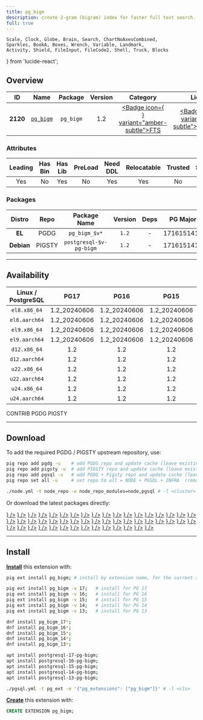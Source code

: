 ```yaml
---
title: pg_bigm
description: create 2-gram (bigram) index for faster full text search.
full: true
---
```


    Scale, Clock, Globe, Brain, Search, ChartNoAxesCombined,
    Sparkles, BookA, Boxes, Wrench, Variable, Landmark,
    Activity, Shield, FileInput, FileCode2, Shell, Truck, Blocks
} from 'lucide-react';

## Overview

| <TooltipIconButton tooltip="Extension unique identifier" side="top">ID</TooltipIconButton> | <TooltipIconButton tooltip="Extension name" side="top">Name</TooltipIconButton> | <TooltipIconButton tooltip="Package name for installation" side="top">Package</TooltipIconButton> | <TooltipIconButton tooltip="Latest available extension version" side="top">Version</TooltipIconButton> | <TooltipIconButton tooltip="Extension category" side="top">Category</TooltipIconButton> | <TooltipIconButton tooltip="Open source license" side="top">License</TooltipIconButton> | <TooltipIconButton tooltip="Programming language" side="top">Lang</TooltipIconButton> |
|:--------:|:--------:|:----------:|:--------------:|:---------------------------------------:|:------------------------------------------------------:|:----:|
| **2120** | [`pg_bigm`](https://github.com/pgbigm/pg_bigm) | `pg_bigm` | 1.2 | <a href="/ext/fts" className="no-underline"><Badge icon={<Search />} variant="amber-subtle">FTS</Badge></a> | <a href="/ext/list/license#postgresql" className="no-underline"><Badge icon={<Scale />} variant="blue-subtle">PostgreSQL</Badge></a> | <a href="/ext/list/lang#c"><Badge icon={<FileCode2 />} variant="blue-subtle">C</Badge></a> |

### Attributes

| <TooltipIconButton tooltip="The Primary Leading extension in the Package" side="top">Leading</TooltipIconButton> | <TooltipIconButton tooltip="Contains binary utils" side="top">Has Bin</TooltipIconButton> | <TooltipIconButton tooltip="Contains .so shared library files" side="top">Has Lib</TooltipIconButton> | <TooltipIconButton tooltip="Requires preloading via shared_preload_libraries" side="top">PreLoad</TooltipIconButton> | <TooltipIconButton tooltip="Requires CREATE EXTENSION DDL command" side="top">Need DDL</TooltipIconButton> | <TooltipIconButton tooltip="Can be installed in any schema" side="top">Relocatable</TooltipIconButton> | <TooltipIconButton tooltip="Can be created by non-superuser" side="top">Trusted</TooltipIconButton> | <TooltipIconButton tooltip="Schemas used by this extension" side="top">Schemas</TooltipIconButton> |
|:-------:|:-------:|:-------:|:-------:|:--------:|:-----------:|:-------:|:-------:|
| Yes | No | Yes | No | Yes | Yes | No | - |

### Packages

| <TooltipIconButton tooltip="Linux distribution family, EL or Debian" side="top">Distro</TooltipIconButton> | <TooltipIconButton tooltip="Package repository" side="top">Repo</TooltipIconButton> | <TooltipIconButton tooltip="The RPM/DEB Package Name Pattern (replace $v with real pg major)" side="top">Package Name</TooltipIconButton> | <TooltipIconButton tooltip="Latest package version" side="top">Version</TooltipIconButton> | <TooltipIconButton tooltip="RPM/DEB Package dependencies" side="top">Deps</TooltipIconButton> | <TooltipIconButton tooltip="Available in these PostgreSQL Major Versions" side="top">PG Major</TooltipIconButton> |
|:----------:|:--------:|:------------------------:|:-----------:|:------------:|:------------------:|
|   **EL**   | <Badge variant="blue-subtle"><span className="font-bold">PGDG</span></Badge> | `pg_bigm_$v*` | `1.2` | - | <Badge variant="green-subtle">17</Badge><Badge variant="green-subtle">16</Badge><Badge variant="green-subtle">15</Badge><Badge variant="green-subtle">14</Badge><Badge variant="green-subtle">13</Badge> |
| **Debian** | <Badge variant="amber-subtle"><span className="font-bold">PIGSTY</span></Badge> | `postgresql-$v-pg-bigm` | `1.2` | - | <Badge variant="green-subtle">17</Badge><Badge variant="green-subtle">16</Badge><Badge variant="green-subtle">15</Badge><Badge variant="green-subtle">14</Badge><Badge variant="green-subtle">13</Badge> |



------

## Availability

| <TooltipIconButton tooltip="Linux Distro Arch / PostgreSQL Major Version" side="top">Linux / PostgreSQL </TooltipIconButton> | **PG17** | **PG16** | **PG15** | **PG14** | **PG13** |
|:-----:|:-----:|:-----:|:-----:|:-----:|:-----:|
| `el8.x86_64` | <Badge variant="blue-subtle">1.2_20240606</Badge> | <Badge variant="blue-subtle">1.2_20240606</Badge> | <Badge variant="blue-subtle">1.2_20240606</Badge> | <Badge variant="blue-subtle">1.2_20240606</Badge> | <Badge variant="blue-subtle">1.2_20240606</Badge> |
| `el8.aarch64` | <Badge variant="blue-subtle">1.2_20240606</Badge> | <Badge variant="blue-subtle">1.2_20240606</Badge> | <Badge variant="blue-subtle">1.2_20240606</Badge> | <Badge variant="blue-subtle">1.2_20240606</Badge> | <Badge variant="blue-subtle">1.2_20240606</Badge> |
| `el9.x86_64` | <Badge variant="blue-subtle">1.2_20240606</Badge> | <Badge variant="blue-subtle">1.2_20240606</Badge> | <Badge variant="blue-subtle">1.2_20240606</Badge> | <Badge variant="blue-subtle">1.2_20240606</Badge> | <Badge variant="blue-subtle">1.2_20240606</Badge> |
| `el9.aarch64` | <Badge variant="blue-subtle">1.2_20240606</Badge> | <Badge variant="blue-subtle">1.2_20240606</Badge> | <Badge variant="blue-subtle">1.2_20240606</Badge> | <Badge variant="blue-subtle">1.2_20240606</Badge> | <Badge variant="blue-subtle">1.2_20240606</Badge> |
| `d12.x86_64` | <Badge variant="amber-subtle">1.2</Badge> | <Badge variant="amber-subtle">1.2</Badge> | <Badge variant="amber-subtle">1.2</Badge> | <Badge variant="amber-subtle">1.2</Badge> | <Badge variant="amber-subtle">1.2</Badge> |
| `d12.aarch64` | <Badge variant="amber-subtle">1.2</Badge> | <Badge variant="amber-subtle">1.2</Badge> | <Badge variant="amber-subtle">1.2</Badge> | <Badge variant="amber-subtle">1.2</Badge> | <Badge variant="amber-subtle">1.2</Badge> |
| `u22.x86_64` | <Badge variant="amber-subtle">1.2</Badge> | <Badge variant="amber-subtle">1.2</Badge> | <Badge variant="amber-subtle">1.2</Badge> | <Badge variant="amber-subtle">1.2</Badge> | <Badge variant="amber-subtle">1.2</Badge> |
| `u22.aarch64` | <Badge variant="amber-subtle">1.2</Badge> | <Badge variant="amber-subtle">1.2</Badge> | <Badge variant="amber-subtle">1.2</Badge> | <Badge variant="amber-subtle">1.2</Badge> | <Badge variant="amber-subtle">1.2</Badge> |
| `u24.x86_64` | <Badge variant="amber-subtle">1.2</Badge> | <Badge variant="amber-subtle">1.2</Badge> | <Badge variant="amber-subtle">1.2</Badge> | <Badge variant="amber-subtle">1.2</Badge> | <Badge variant="amber-subtle">1.2</Badge> |
| `u24.aarch64` | <Badge variant="amber-subtle">1.2</Badge> | <Badge variant="amber-subtle">1.2</Badge> | <Badge variant="amber-subtle">1.2</Badge> | <Badge variant="amber-subtle">1.2</Badge> | <Badge variant="amber-subtle">1.2</Badge> |

<Badge variant="green-subtle"><span className="font-black">CONTRIB</span></Badge> <Badge variant="blue-subtle"><span className="font-black">PGDG</span></Badge> <Badge variant="amber-subtle"><span className="font-black">PIGSTY</span></Badge>

------

## Download

To add the required PGDG / PIGSTY upstream repository, use:

```bash tab="pig"
pig repo add pgdg -u    # add PGDG repo and update cache (leave existing repos)
pig repo add pigsty -u  # add PIGSTY repo and update cache (leave existing repos)
pig repo add pgsql -u   # add PGDG + Pigsty repo and update cache (leave existing repos)
pig repo set all -u     # set repo to all = NODE + PGSQL + INFRA  (remove existing repos)
```
```bash tab="pigsty"
./node.yml -t node_repo -e node_repo_modules=node,pgsql # -l <cluster>
```

Or download the latest packages directly:

<Files>
    <Folder name="el8.x86_64">
        <a href="https://download.postgresql.org/pub/repos/yum/17/redhat/rhel-8-x86_64/pg_bigm_17-1.2_20240606-2PGDG.rhel8.x86_64.rpm"><File name="pg_bigm_17-1.2_20240606-2PGDG.rhel8.x86_64.rpm" icon={<Package className="text-emerald-500" />} /></a>
        <a href="https://download.postgresql.org/pub/repos/yum/16/redhat/rhel-8-x86_64/pg_bigm_16-1.2_20240606-1PGDG.rhel8.x86_64.rpm"><File name="pg_bigm_16-1.2_20240606-1PGDG.rhel8.x86_64.rpm" icon={<Package className="text-emerald-500" />} /></a>
        <a href="https://download.postgresql.org/pub/repos/yum/15/redhat/rhel-8-x86_64/pg_bigm_15-1.2_20240606-1PGDG.rhel8.x86_64.rpm"><File name="pg_bigm_15-1.2_20240606-1PGDG.rhel8.x86_64.rpm" icon={<Package className="text-emerald-500" />} /></a>
        <a href="https://download.postgresql.org/pub/repos/yum/14/redhat/rhel-8-x86_64/pg_bigm_14-1.2_20240606-1PGDG.rhel8.x86_64.rpm"><File name="pg_bigm_14-1.2_20240606-1PGDG.rhel8.x86_64.rpm" icon={<Package className="text-emerald-500" />} /></a>
        <a href="https://download.postgresql.org/pub/repos/yum/13/redhat/rhel-8-x86_64/pg_bigm_13-1.2_20240606-1PGDG.rhel8.x86_64.rpm"><File name="pg_bigm_13-1.2_20240606-1PGDG.rhel8.x86_64.rpm" icon={<Package className="text-emerald-500" />} /></a>
    </Folder>
    <Folder name="el8.aarch64">
        <a href="https://download.postgresql.org/pub/repos/yum/17/redhat/rhel-8-aarch64/pg_bigm_17-1.2_20240606-2PGDG.rhel8.aarch64.rpm"><File name="pg_bigm_17-1.2_20240606-2PGDG.rhel8.aarch64.rpm" icon={<Package className="text-orange-500" />} /></a>
        <a href="https://download.postgresql.org/pub/repos/yum/16/redhat/rhel-8-aarch64/pg_bigm_16-1.2_20240606-1PGDG.rhel8.aarch64.rpm"><File name="pg_bigm_16-1.2_20240606-1PGDG.rhel8.aarch64.rpm" icon={<Package className="text-orange-500" />} /></a>
        <a href="https://download.postgresql.org/pub/repos/yum/15/redhat/rhel-8-aarch64/pg_bigm_15-1.2_20240606-1PGDG.rhel8.aarch64.rpm"><File name="pg_bigm_15-1.2_20240606-1PGDG.rhel8.aarch64.rpm" icon={<Package className="text-orange-500" />} /></a>
        <a href="https://download.postgresql.org/pub/repos/yum/14/redhat/rhel-8-aarch64/pg_bigm_14-1.2_20240606-1PGDG.rhel8.aarch64.rpm"><File name="pg_bigm_14-1.2_20240606-1PGDG.rhel8.aarch64.rpm" icon={<Package className="text-orange-500" />} /></a>
        <a href="https://download.postgresql.org/pub/repos/yum/13/redhat/rhel-8-aarch64/pg_bigm_13-1.2_20240606-1PGDG.rhel8.aarch64.rpm"><File name="pg_bigm_13-1.2_20240606-1PGDG.rhel8.aarch64.rpm" icon={<Package className="text-orange-500" />} /></a>
    </Folder>
    <Folder name="el9.x86_64">
        <a href="https://download.postgresql.org/pub/repos/yum/17/redhat/rhel-9-x86_64/pg_bigm_17-1.2_20240606-2PGDG.rhel9.x86_64.rpm"><File name="pg_bigm_17-1.2_20240606-2PGDG.rhel9.x86_64.rpm" icon={<Package className="text-emerald-500" />} /></a>
        <a href="https://download.postgresql.org/pub/repos/yum/16/redhat/rhel-9-x86_64/pg_bigm_16-1.2_20240606-1PGDG.rhel9.x86_64.rpm"><File name="pg_bigm_16-1.2_20240606-1PGDG.rhel9.x86_64.rpm" icon={<Package className="text-emerald-500" />} /></a>
        <a href="https://download.postgresql.org/pub/repos/yum/15/redhat/rhel-9-x86_64/pg_bigm_15-1.2_20240606-1PGDG.rhel9.x86_64.rpm"><File name="pg_bigm_15-1.2_20240606-1PGDG.rhel9.x86_64.rpm" icon={<Package className="text-emerald-500" />} /></a>
        <a href="https://download.postgresql.org/pub/repos/yum/14/redhat/rhel-9-x86_64/pg_bigm_14-1.2_20240606-1PGDG.rhel9.x86_64.rpm"><File name="pg_bigm_14-1.2_20240606-1PGDG.rhel9.x86_64.rpm" icon={<Package className="text-emerald-500" />} /></a>
        <a href="https://download.postgresql.org/pub/repos/yum/13/redhat/rhel-9-x86_64/pg_bigm_13-1.2_20240606-1PGDG.rhel9.x86_64.rpm"><File name="pg_bigm_13-1.2_20240606-1PGDG.rhel9.x86_64.rpm" icon={<Package className="text-emerald-500" />} /></a>
    </Folder>
    <Folder name="el9.aarch64">
        <a href="https://download.postgresql.org/pub/repos/yum/17/redhat/rhel-9-aarch64/pg_bigm_17-1.2_20240606-2PGDG.rhel9.aarch64.rpm"><File name="pg_bigm_17-1.2_20240606-2PGDG.rhel9.aarch64.rpm" icon={<Package className="text-orange-500" />} /></a>
        <a href="https://download.postgresql.org/pub/repos/yum/16/redhat/rhel-9-aarch64/pg_bigm_16-1.2_20240606-1PGDG.rhel9.aarch64.rpm"><File name="pg_bigm_16-1.2_20240606-1PGDG.rhel9.aarch64.rpm" icon={<Package className="text-orange-500" />} /></a>
        <a href="https://download.postgresql.org/pub/repos/yum/15/redhat/rhel-9-aarch64/pg_bigm_15-1.2_20240606-1PGDG.rhel9.aarch64.rpm"><File name="pg_bigm_15-1.2_20240606-1PGDG.rhel9.aarch64.rpm" icon={<Package className="text-orange-500" />} /></a>
        <a href="https://download.postgresql.org/pub/repos/yum/14/redhat/rhel-9-aarch64/pg_bigm_14-1.2_20240606-1PGDG.rhel9.aarch64.rpm"><File name="pg_bigm_14-1.2_20240606-1PGDG.rhel9.aarch64.rpm" icon={<Package className="text-orange-500" />} /></a>
        <a href="https://download.postgresql.org/pub/repos/yum/13/redhat/rhel-9-aarch64/pg_bigm_13-1.2_20240606-1PGDG.rhel9.aarch64.rpm"><File name="pg_bigm_13-1.2_20240606-1PGDG.rhel9.aarch64.rpm" icon={<Package className="text-orange-500" />} /></a>
    </Folder>
    <Folder name="d12.x86_64">
        <a href="https://repo.pigsty.io/apt/pgsql/bookworm/pool/main/p/pg-bigm/postgresql-17-pg-bigm_1.2-1PIGSTY~bookworm_amd64.deb"><File name="postgresql-17-pg-bigm_1.2-1PIGSTY~bookworm_amd64.deb" icon={<Box className="text-emerald-500" />} /></a>
        <a href="https://repo.pigsty.io/apt/pgsql/bookworm/pool/main/p/pg-bigm/postgresql-16-pg-bigm_1.2-1PIGSTY~bookworm_amd64.deb"><File name="postgresql-16-pg-bigm_1.2-1PIGSTY~bookworm_amd64.deb" icon={<Box className="text-emerald-500" />} /></a>
        <a href="https://repo.pigsty.io/apt/pgsql/bookworm/pool/main/p/pg-bigm/postgresql-15-pg-bigm_1.2-1PIGSTY~bookworm_amd64.deb"><File name="postgresql-15-pg-bigm_1.2-1PIGSTY~bookworm_amd64.deb" icon={<Box className="text-emerald-500" />} /></a>
        <a href="https://repo.pigsty.io/apt/pgsql/bookworm/pool/main/p/pg-bigm/postgresql-14-pg-bigm_1.2-1PIGSTY~bookworm_amd64.deb"><File name="postgresql-14-pg-bigm_1.2-1PIGSTY~bookworm_amd64.deb" icon={<Box className="text-emerald-500" />} /></a>
        <a href="https://repo.pigsty.io/apt/pgsql/bookworm/pool/main/p/pg-bigm/postgresql-13-pg-bigm_1.2-1PIGSTY~bookworm_amd64.deb"><File name="postgresql-13-pg-bigm_1.2-1PIGSTY~bookworm_amd64.deb" icon={<Box className="text-emerald-500" />} /></a>
    </Folder>
    <Folder name="d12.aarch64">
        <a href="https://repo.pigsty.io/apt/pgsql/bookworm/pool/main/p/pg-bigm/postgresql-17-pg-bigm_1.2-1PIGSTY~bookworm_arm64.deb"><File name="postgresql-17-pg-bigm_1.2-1PIGSTY~bookworm_arm64.deb" icon={<Box className="text-orange-500" />} /></a>
        <a href="https://repo.pigsty.io/apt/pgsql/bookworm/pool/main/p/pg-bigm/postgresql-16-pg-bigm_1.2-1PIGSTY~bookworm_arm64.deb"><File name="postgresql-16-pg-bigm_1.2-1PIGSTY~bookworm_arm64.deb" icon={<Box className="text-orange-500" />} /></a>
        <a href="https://repo.pigsty.io/apt/pgsql/bookworm/pool/main/p/pg-bigm/postgresql-15-pg-bigm_1.2-1PIGSTY~bookworm_arm64.deb"><File name="postgresql-15-pg-bigm_1.2-1PIGSTY~bookworm_arm64.deb" icon={<Box className="text-orange-500" />} /></a>
        <a href="https://repo.pigsty.io/apt/pgsql/bookworm/pool/main/p/pg-bigm/postgresql-14-pg-bigm_1.2-1PIGSTY~bookworm_arm64.deb"><File name="postgresql-14-pg-bigm_1.2-1PIGSTY~bookworm_arm64.deb" icon={<Box className="text-orange-500" />} /></a>
        <a href="https://repo.pigsty.io/apt/pgsql/bookworm/pool/main/p/pg-bigm/postgresql-13-pg-bigm_1.2-1PIGSTY~bookworm_arm64.deb"><File name="postgresql-13-pg-bigm_1.2-1PIGSTY~bookworm_arm64.deb" icon={<Box className="text-orange-500" />} /></a>
    </Folder>
    <Folder name="u22.x86_64">
        <a href="https://repo.pigsty.io/apt/pgsql/jammy/pool/main/p/pg-bigm/postgresql-17-pg-bigm_1.2-1PIGSTY~jammy_amd64.deb"><File name="postgresql-17-pg-bigm_1.2-1PIGSTY~jammy_amd64.deb" icon={<Box className="text-emerald-500" />} /></a>
        <a href="https://repo.pigsty.io/apt/pgsql/jammy/pool/main/p/pg-bigm/postgresql-16-pg-bigm_1.2-1PIGSTY~jammy_amd64.deb"><File name="postgresql-16-pg-bigm_1.2-1PIGSTY~jammy_amd64.deb" icon={<Box className="text-emerald-500" />} /></a>
        <a href="https://repo.pigsty.io/apt/pgsql/jammy/pool/main/p/pg-bigm/postgresql-15-pg-bigm_1.2-1PIGSTY~jammy_amd64.deb"><File name="postgresql-15-pg-bigm_1.2-1PIGSTY~jammy_amd64.deb" icon={<Box className="text-emerald-500" />} /></a>
        <a href="https://repo.pigsty.io/apt/pgsql/jammy/pool/main/p/pg-bigm/postgresql-14-pg-bigm_1.2-1PIGSTY~jammy_amd64.deb"><File name="postgresql-14-pg-bigm_1.2-1PIGSTY~jammy_amd64.deb" icon={<Box className="text-emerald-500" />} /></a>
        <a href="https://repo.pigsty.io/apt/pgsql/jammy/pool/main/p/pg-bigm/postgresql-13-pg-bigm_1.2-1PIGSTY~jammy_amd64.deb"><File name="postgresql-13-pg-bigm_1.2-1PIGSTY~jammy_amd64.deb" icon={<Box className="text-emerald-500" />} /></a>
    </Folder>
    <Folder name="u22.aarch64">
        <a href="https://repo.pigsty.io/apt/pgsql/jammy/pool/main/p/pg-bigm/postgresql-17-pg-bigm_1.2-1PIGSTY~jammy_arm64.deb"><File name="postgresql-17-pg-bigm_1.2-1PIGSTY~jammy_arm64.deb" icon={<Box className="text-orange-500" />} /></a>
        <a href="https://repo.pigsty.io/apt/pgsql/jammy/pool/main/p/pg-bigm/postgresql-16-pg-bigm_1.2-1PIGSTY~jammy_arm64.deb"><File name="postgresql-16-pg-bigm_1.2-1PIGSTY~jammy_arm64.deb" icon={<Box className="text-orange-500" />} /></a>
        <a href="https://repo.pigsty.io/apt/pgsql/jammy/pool/main/p/pg-bigm/postgresql-15-pg-bigm_1.2-1PIGSTY~jammy_arm64.deb"><File name="postgresql-15-pg-bigm_1.2-1PIGSTY~jammy_arm64.deb" icon={<Box className="text-orange-500" />} /></a>
        <a href="https://repo.pigsty.io/apt/pgsql/jammy/pool/main/p/pg-bigm/postgresql-14-pg-bigm_1.2-1PIGSTY~jammy_arm64.deb"><File name="postgresql-14-pg-bigm_1.2-1PIGSTY~jammy_arm64.deb" icon={<Box className="text-orange-500" />} /></a>
        <a href="https://repo.pigsty.io/apt/pgsql/jammy/pool/main/p/pg-bigm/postgresql-13-pg-bigm_1.2-1PIGSTY~jammy_arm64.deb"><File name="postgresql-13-pg-bigm_1.2-1PIGSTY~jammy_arm64.deb" icon={<Box className="text-orange-500" />} /></a>
    </Folder>
    <Folder name="u24.x86_64">
        <a href="https://repo.pigsty.io/apt/pgsql/noble/pool/main/p/pg-bigm/postgresql-17-pg-bigm_1.2-1PIGSTY~noble_amd64.deb"><File name="postgresql-17-pg-bigm_1.2-1PIGSTY~noble_amd64.deb" icon={<Box className="text-emerald-500" />} /></a>
        <a href="https://repo.pigsty.io/apt/pgsql/noble/pool/main/p/pg-bigm/postgresql-16-pg-bigm_1.2-1PIGSTY~noble_amd64.deb"><File name="postgresql-16-pg-bigm_1.2-1PIGSTY~noble_amd64.deb" icon={<Box className="text-emerald-500" />} /></a>
        <a href="https://repo.pigsty.io/apt/pgsql/noble/pool/main/p/pg-bigm/postgresql-15-pg-bigm_1.2-1PIGSTY~noble_amd64.deb"><File name="postgresql-15-pg-bigm_1.2-1PIGSTY~noble_amd64.deb" icon={<Box className="text-emerald-500" />} /></a>
        <a href="https://repo.pigsty.io/apt/pgsql/noble/pool/main/p/pg-bigm/postgresql-14-pg-bigm_1.2-1PIGSTY~noble_amd64.deb"><File name="postgresql-14-pg-bigm_1.2-1PIGSTY~noble_amd64.deb" icon={<Box className="text-emerald-500" />} /></a>
        <a href="https://repo.pigsty.io/apt/pgsql/noble/pool/main/p/pg-bigm/postgresql-13-pg-bigm_1.2-1PIGSTY~noble_amd64.deb"><File name="postgresql-13-pg-bigm_1.2-1PIGSTY~noble_amd64.deb" icon={<Box className="text-emerald-500" />} /></a>
    </Folder>
    <Folder name="u24.aarch64">
        <a href="https://repo.pigsty.io/apt/pgsql/noble/pool/main/p/pg-bigm/postgresql-17-pg-bigm_1.2-1PIGSTY~noble_arm64.deb"><File name="postgresql-17-pg-bigm_1.2-1PIGSTY~noble_arm64.deb" icon={<Box className="text-orange-500" />} /></a>
        <a href="https://repo.pigsty.io/apt/pgsql/noble/pool/main/p/pg-bigm/postgresql-16-pg-bigm_1.2-1PIGSTY~noble_arm64.deb"><File name="postgresql-16-pg-bigm_1.2-1PIGSTY~noble_arm64.deb" icon={<Box className="text-orange-500" />} /></a>
        <a href="https://repo.pigsty.io/apt/pgsql/noble/pool/main/p/pg-bigm/postgresql-15-pg-bigm_1.2-1PIGSTY~noble_arm64.deb"><File name="postgresql-15-pg-bigm_1.2-1PIGSTY~noble_arm64.deb" icon={<Box className="text-orange-500" />} /></a>
        <a href="https://repo.pigsty.io/apt/pgsql/noble/pool/main/p/pg-bigm/postgresql-14-pg-bigm_1.2-1PIGSTY~noble_arm64.deb"><File name="postgresql-14-pg-bigm_1.2-1PIGSTY~noble_arm64.deb" icon={<Box className="text-orange-500" />} /></a>
        <a href="https://repo.pigsty.io/apt/pgsql/noble/pool/main/p/pg-bigm/postgresql-13-pg-bigm_1.2-1PIGSTY~noble_arm64.deb"><File name="postgresql-13-pg-bigm_1.2-1PIGSTY~noble_arm64.deb" icon={<Box className="text-orange-500" />} /></a>
    </Folder>
</Files>

------

## Install

[**Install**](/docs/pgsql/ext/install) this extension with:

```bash tab="pig"
pig ext install pg_bigm; # install by extension name, for the current active PG version

pig ext install pg_bigm -v 17;   # install for PG 17
pig ext install pg_bigm -v 16;   # install for PG 16
pig ext install pg_bigm -v 15;   # install for PG 15
pig ext install pg_bigm -v 14;   # install for PG 14
pig ext install pg_bigm -v 13;   # install for PG 13
```
```bash tab="yum" 
dnf install pg_bigm_17*;
dnf install pg_bigm_16*;
dnf install pg_bigm_15*;
dnf install pg_bigm_14*;
dnf install pg_bigm_13*;
```
```bash tab="apt" 
apt install postgresql-17-pg-bigm;
apt install postgresql-16-pg-bigm;
apt install postgresql-15-pg-bigm;
apt install postgresql-14-pg-bigm;
apt install postgresql-13-pg-bigm;
```
```bash tab="ansible"
./pgsql.yml -t pg_ext -e '{"pg_extensions": ["pg_bigm"]}' # -l <cls>
```

[**Create**](/docs/pgsql/ext/create) this extension with:

```sql
CREATE EXTENSION pg_bigm;
```


